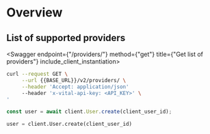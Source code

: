 
# Overview

## List of supported providers

<Swagger endpoint={"/providers/"} method={"get"} title={"Get list of providers"} include_client_instantiation>

```bash
curl --request GET \
     --url {{BASE_URL}}/v2/providers/ \
     --header 'Accept: application/json'
     --header 'x-vital-api-key: <API_KEY>' \
'
```

```js
const user = await client.User.create(client_user_id);
```

```python
user = client.User.create(client_user_id)
```

</Swagger>
